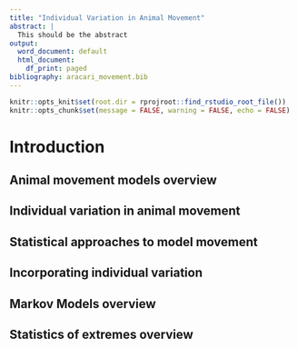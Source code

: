 ```yaml
---
title: "Individual Variation in Animal Movement"
abstract: |
  This should be the abstract
output:
  word_document: default
  html_document:
    df_print: paged
bibliography: aracari_movement.bib
---
```


```r
knitr::opts_knit$set(root.dir = rprojroot::find_rstudio_root_file())
knitr::opts_chunk$set(message = FALSE, warning = FALSE, echo = FALSE)
```

<!-- For YAML -->
<!--   word_document: -->
<!--     reference_docx: paper_ref.docx -->

\newpage
# Introduction

## Animal movement models overview
## Individual variation in animal movement
## Statistical approaches to model movement
## Incorporating individual variation
## Markov Models overview
## Statistics of extremes overview


